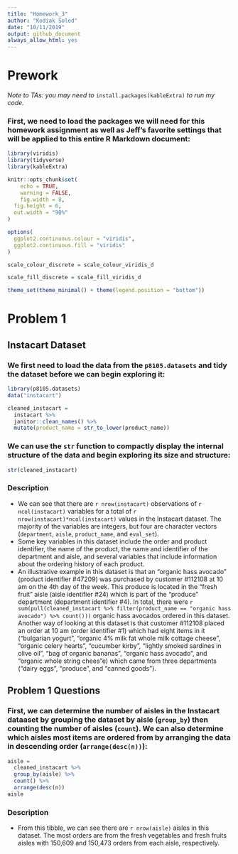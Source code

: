 ```yaml
---
title: "Homework_3"
author: "Kodiak Soled"
date: "10/11/2019"
output: github_document
always_allow_html: yes
---
```


# Prework

_Note to TAs: you may need to_ `install.packages(kableExtra)` _to run my code._

### First, we need to load the packages we will need for this homework assignment as well as Jeff's favorite settings that will be applied to this entire R Markdown document:

```r
library(viridis)
library(tidyverse)
library(kableExtra)

knitr::opts_chunk$set(
	echo = TRUE,
	warning = FALSE,
	fig.width = 8, 
  fig.height = 6,
  out.width = "90%"
)

options(
  ggplot2.continuous.colour = "viridis",
  ggplot2.continuous.fill = "viridis"
)

scale_colour_discrete = scale_colour_viridis_d

scale_fill_discrete = scale_fill_viridis_d

theme_set(theme_minimal() + theme(legend.position = "bottom"))
```

# Problem 1 

## Instacart Dataset

### We first need to load the data from the `p8105.datasets` and tidy the dataset before we can begin exploring it: 

```r
library(p8105.datasets)
data("instacart")

cleaned_instacart = 
  instacart %>%
  janitor::clean_names() %>%
  mutate(product_name = str_to_lower(product_name))
```

### We can use the `str` function to compactly display the internal structure of the data and begin exploring its size and structure: 

```r
str(cleaned_instacart)
```

### Description 

* We can see that there are `r nrow(instacart)` observations of `r ncol(instacart)` variables for a total of `r nrow(instacart)*ncol(instacart)` values in the Instacart dataset. The majority of the variables are integers, but four are character vectors (`department`, `aisle`, `product_name`, and `eval_set`). 
* Some key variables in this dataset include the order and product identifier, the name of the product, the name and identifier of the department and aisle, and several variables that include information about the ordering history of each product. 
* An illustrative example in this dataset is that an "organic hass avocado" (product identifier #47209) was purchased by customer #112108 at 10 am on the 4th day of the week. This produce is located in the "fresh fruit" aisle (aisle identifier #24) which is part of the "produce" department (department identifier #4). In total, there were `r sum(pull(cleaned_instacart %>% filter(product_name == "organic hass avocado") %>% count()))` organic hass avocados ordered in this dataset. Another way of looking at this dataset is that customer #112108 placed an order at 10 am (order identifier #1) which had eight items in it ("bulgarian yogurt", "organic 4% milk fat whole milk cottage cheese", "organic celery hearts", "cucumber kirby", "lightly smoked sardines in olive oil", "bag of organic bananas", "organic hass avocado", and "organic whole string chees"e) which came from three departments ("dairy eggs", "produce", and "canned goods").

## Problem 1 Questions

### First, we can determine the number of aisles in the Instacart dataaset by grouping the dataset by aisle (`group_by`) then counting the number of aisles (`count`). We can also determine which aisles most items are ordered from by arranging the data in descending order (`arrange(desc(n))`):

```r
aisle = 
  cleaned_instacart %>% 
  group_by(aisle) %>%
  count() %>%
  arrange(desc(n)) 
aisle
```

### Description
* From this tibble, we can see there are `r nrow(aisle)` aisles in this dataset. The most orders are from the fresh vegetables and fresh fruits aisles with 150,609 and 150,473 orders from each aisle, respectively.